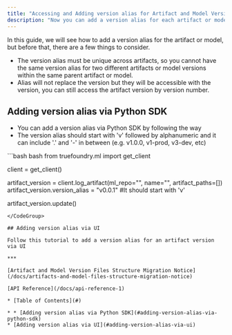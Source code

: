 ```yaml
---
title: "Accessing and Adding version alias for Artifact and Model Versions"
description: "Now you can add a version alias for each artifact or model version, this alias will act as a unique identifier to access the model or artifact."
---
```


In this guide, we will see how to add a version alias for the artifact or model, but before that, there are a few things to consider.

* The version alias must be unique across artifacts, so you cannot have the same version alias for two different artifacts or model versions within the same parent artifact or model.
* Alias will not replace the version but they will be accessible with the version, you can still access the artifact version by version number.

## Adding version alias via Python SDK

* You can add a version alias via Python SDK by following the way
* The version alias should start with 'v' followed by alphanumeric and it can include '.' and '-' in between (e.g. v1.0.0, v1-prod, v3-dev, etc)

<CodeGroup>
  ```bash bash
  from truefoundry.ml import get_client

  client = get_client()

  artifact_version = client.log_artifact(ml_repo="", name="", artifact_paths=[])
  artifact_version.version_alias = "v0.0.1" #It should start with 'v'

  artifact_version.update()
  ```
</CodeGroup>

## Adding version alias via UI

Follow this tutorial to add a version alias for an artifact version via UI

***

[Artifact and Model Version Files Structure Migration Notice](/docs/artifacts-and-model-files-structure-migration-notice)

[API Reference](/docs/api-reference-1)

* [Table of Contents](#)

* * [Adding version alias via Python SDK](#adding-version-alias-via-python-sdk)
  * [Adding version alias via UI](#adding-version-alias-via-ui)
